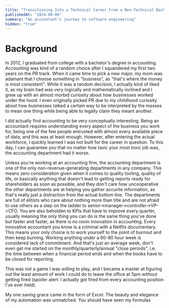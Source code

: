```yaml
---
title: "Transitioning Into a Technical Career From a Non-Technical Background"
publishedAt: "2024-08-06"
summary: "An accountant's journey to software engineering"
hidden: "true"
---
```


<h1 style={{ fontWeight: "bold" }}>Background</h1>

In 2012, I graduated from college with a bachelor's degree in accounting. Accounting was kind of a random choice after I squandered my first two years on the PR track. When it came time to pick a new major, my mom was adamant that I choose something in "business", as "that's where the money is most consistent". While it was a random decision, I actually kind of liked it, as my brain had was very logically and mathematically inclined and I grew up with an almost morbid curiosity about how businesses worked under the hood. I even originally picked PR due to my childhood curiosity about how businesses talked a certain way to be interpreted by the masses to mean one thing while being able to legally claim they meant another.

I did actually find accounting to be very conceptually interesting. Being an accountant requires understanding every aspect of the business you work for, being one of the few people entrusted with almost every available piece of data, and this was at least enough. However, after entering the actual workforce, I quickly learned I was not built for the career in question. To this day, I can guarantee you that no matter how taxic your most toxic job was, the accounting department had it worse.

Unless you're working at an accounting firm, the accounting department is one of the only non-revenue-generating departments in any company. This means zero consideration given when it comes to quality tooling, quality of life, or basically anything that doesn't lead to getting reports ready for shareholders as soon as possible, and they don't care how uncooperative the other departments are at helping you gather accurite information, as that's really just a distraction from the actual bottom line. The departments are full of elitists who care about nothing more than title and are not afraid to use others as a step on the ladder to senior->manager->controller->VP->CFO. You are also beholden to KPIs that have to improve every quarter, usually meaning the only thing you can do is the same thing you've done but faster and faster, as there is no room innovation in accounting. Every innovative accountant you know is a criminal with a Netflix documentary. This means your only choice is to work yourself to the point of burnout and then keep burning. Working anything under a 60-80 hour week is considered lack of commitment. And that's just an average week, don't even get me started on the monthly/quarterly/annual "close periods", i.e. the time between when a financial period ends and when the books have to be closed for reporting.

This was not a game I was willing to play, and I became a master at figuring out the least amount of work I could do to leave the office at 5pm without getting fired (spoiler alert: I actually got fired from every accounting position I've ever held).

My one saving grace came in the form of Excel. The beauty and elegance of my automation was unmatched. You should have seen my formulas
